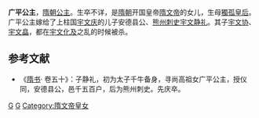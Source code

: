 {{東亞女性歷史人物
| 名稱=广平公主
| 身份=[[隋朝|隋朝]]公主
| 畫像=
| 說明=
| 姓=杨
| 名=
| 封爵=[[公主|公主]]
| 位號=
| 封號=广平公主
| 出生年=-
| 逝世年=
| 諡號=
| 墳墓=
| 父親=[[隋文帝|隋文帝]]
| 夫=宇文靜禮
| 母親=[[獨孤皇后|獨孤皇后]]
|}}

'''广平公主'''，[[隋朝|隋朝]][[公主|公主]]。生卒不详，是[[隋朝|隋朝]]开国皇帝[[隋文帝|隋文帝]]的女儿，生母[[獨孤皇后|獨孤皇后]]。广平公主嫁给了上柱国[[宇文庆|宇文庆]]的儿子安德县公、[[熊州_(北周)|熊州]][[刺史|刺史]][[宇文静礼|宇文静礼]]。其子[[宇文协|宇文协]]、[[宇文皛|宇文皛]]，都在[[宇文化及|宇文化及]]之乱的时候被杀。

==参考文献==
*《[[隋书|隋书]]· 卷五十》：子静礼，初为太子千牛备身，寻尚高祖女广平公主，授仪同，安德县公，邑千五百户，后为熊州刺史。先庆卒。

[[Category:隋朝公主|G]]
[[Category:杨姓|G]]
[[Category:隋文帝皇女|Category:隋文帝皇女]]